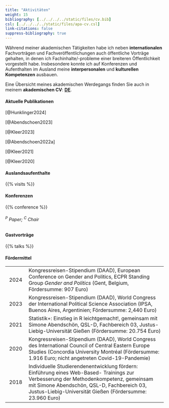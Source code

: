 ```yaml
---
title: "Aktivitäten"
weight: 15
bibliography: [../../../../static/files/cv.bib]
csl: [../../../../static/files/apa-cv.csl]
link-citations: false
suppress-bibliography: true
--- 
```


Während meiner akademischen Tätigkeiten habe ich neben **internationalen** Fachvorträgen und Fachveröffentlichungen auch öffentliche Vorträge gehalten, in denen ich Fachinhalte/-probleme einer breiteren Öffentlichkeit vorgestellt habe. Insbesondere konnte ich auf Konferenzen und Aufenthalten im Ausland meine **interpersonalen** und **kulturellen Kompetenzen** ausbauen. 

Eine Übersicht meines akademischen Werdegangs finden Sie auch in meinem **akademischen CV**: [**DE**](https://bpkleer.github.io/files/kleer-cvs.pdf).

#### Aktuelle Publikationen
[@Hunklinger2024]

[@Abendschoen2023] 

[@Kleer2023]

[@Abendschoen2022a]

[@Kleer2021]

[@Kleer2020]

#### Auslandsaufenthalte

{{% visits %}}

#### Konferenzen

{{% conference %}}
<h6><sup>P</sup> Paper; <sup>C</sup> Chair</h6>

#### Gastvorträge

{{% talks %}}

#### Fördermittel
|   |   |
|:---:|---------------------------------|
| 2024 | Kongressreisen-Stipendium (DAAD), European Conference on Gender and Politics, ECPR Standing Group *Gender and Politics* (Gent, Belgium, Fördersumme: 907 Euro) |
|2023   |  Kongressreisen-Stipendium (DAAD), World Congress der International Political Science Association (IPSA, Buenos Aires, Argentinien; Fördersumme: 2,440 Euro) |  
| 2021  | Statistik+: Einstieg in R leichtgemacht!, gemeinsam mit Simone Abendschön, QSL-D, Fachbereich 03, Justus-Liebig-Universität Gießen (Fördersumme: 20.754 Euro)  |
|2020|  Kongressreisen-Stipendium (DAAD), World Congress des International Council of Central Eastern Europe Studies (Concordia University Montréal (Fördersumme: 1.916 Euro; nicht angetreten Covid-19-Pandemie) |   
| 2018 |Individuelle Studierendenentwicklung fördern: Einführung eines Web-Based- Trainings zur Verbesserung der Methodenkompetenz, gemeinsam mit Simone Abendschön, QSL-D, Fachbereich 03, Justus-Liebig-Universität Gießen (Fördersumme: 23.960 Euro)|

